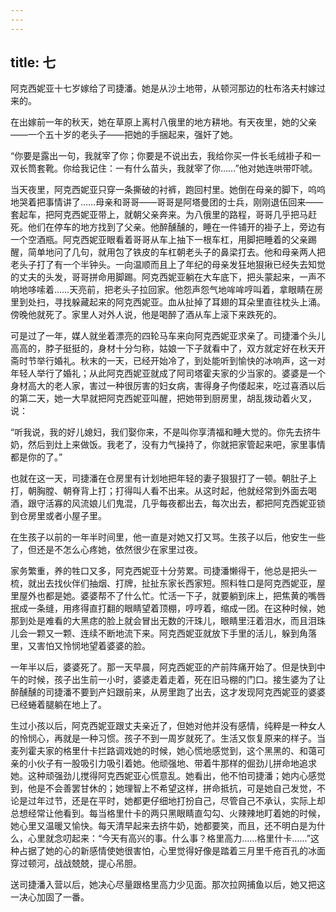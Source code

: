 ```yaml
---
---
---
```

title: 七
---




阿克西妮亚十七岁嫁给了司捷潘。她是从沙土地带，从顿河那边的杜布洛夫村嫁过来的。

在出嫁前一年的秋天，她在草原上离村八俄里的地方耕地。有天夜里，她的父亲——一个五十岁的老头子——把她的手捆起来，强奸了她。

“你要是露出一句，我就宰了你；你要是不说出去，我给你买一件长毛绒褂子和一双长筒套靴。你给我记住：一有什么苗头，我就宰了你……”他对她连哄带吓唬。

当天夜里，阿克西妮亚只穿一条撕破的衬裤，跑回村里。她倒在母亲的脚下，呜呜地哭着把事情讲了……母亲和哥哥——哥哥是阿塔曼团的士兵，刚刚退伍回来——套起车，把阿克西妮亚带上，就朝父亲奔来。为八俄里的路程，哥哥几乎把马赶死。他们在停车的地方找到了父亲。他醉醺醺的，睡在一件铺开的褂子上，旁边有一个空酒瓶。阿克西妮亚眼看着哥哥从车上抽下一根车杠，用脚把睡着的父亲踢醒，简单地问了几句，就用包了铁皮的车杠朝老头子的鼻梁打去。他和母亲两人把老头子打了有一个半钟头。一向温顺而且上了年纪的母亲发狂地狠揪已经失去知觉的丈夫的头发，哥哥拼命用脚踢。阿克西妮亚躺在大车底下，把头蒙起来，一声不响地哆嗦着……天亮前，把老头子拉回家。他怨声怨气地哞哞哼叫着，拿眼睛在房里到处扫，寻找躲藏起来的阿克西妮亚。血从扯掉了耳翅的耳朵里直往枕头上涌。傍晚他就死了。家里人对外人说，他是喝醉了酒从车上滚下来跌死的。

可是过了一年，媒人就坐着漂亮的四轮马车来向阿克西妮亚求亲了。司捷潘个头儿高高的，脖子挺挺的，身材十分匀称，姑娘一下子就看中了，双方就定好在秋天开斋时节举行婚礼。秋末的一天，已经开始冷了，到处能听到愉快的冰响声，这一对年轻人举行了婚礼；从此阿克西妮亚就成了阿司塔霍夫家的少当家的。婆婆是一个身材高大的老人家，害过一种很厉害的妇女病，害得身子佝偻起来，吃过喜酒以后的第二天，她一大早就把阿克西妮亚叫醒，把她带到厨房里，胡乱拨动着火叉，说：

“听我说，我的好儿媳妇，我们娶你来，不是叫你享清福和睡大觉的。你先去挤牛奶，然后到灶上来做饭。我老了，没有力气操持了，你就把家管起来吧，家里事情都是你的了。”

也就在这一天，司捷潘在仓房里有计划地把年轻的妻子狠狠打了一顿。朝肚子上打，朝胸膛、朝脊背上打；打得叫人看不出来。从这时起，他就经常到外面去喝酒，跟守活寡的风流娘儿们鬼混，几乎每夜都出去，每次出去，都把阿克西妮亚锁到仓房里或者小屋子里。

在生孩子以前的一年半时间里，他一直是对她又打又骂。生孩子以后，他安生一些了，但还是不怎么心疼她，依然很少在家里过夜。

家务繁重，养的牲口又多，阿克西妮亚十分劳累。司捷潘懒得干，他总是把头一梳，就出去找伙伴们抽烟、打牌，扯扯东家长西家短。照料牲口是阿克西妮亚，屋里屋外也都是她。婆婆帮不了什么忙。忙活一下子，就要躺到床上，把焦黄的嘴唇抿成一条缝，用疼得直打翻的眼睛望着顶棚，哼哼着，缩成一团。在这种时候，她那到处是难看的大黑痣的脸上就会冒出无数的汗珠儿，眼睛里汪着泪水，而且泪珠儿会一颗又一颗、连续不断地流下来。阿克西妮亚就放下手里的活儿，躲到角落里，又害怕又怜悯地望着婆婆的脸。

一年半以后，婆婆死了。那一天早晨，阿克西妮亚的产前阵痛开始了。但是快到中午的时候，孩子出生前一小时，婆婆走着走着，死在旧马棚的门口。接生婆为了让醉醺醺的司捷潘不要到产妇跟前来，从房里跑了出去，这才发现阿克西妮亚的婆婆已经蜷着腿躺在地上了。

生过小孩以后，阿克西妮亚跟丈夫亲近了，但她对他并没有感情，纯粹是一种女人的怜悯心，再就是一种习惯。孩子不到一周岁就死了。生活又恢复原来的样子。当麦列霍夫家的格里什卡拦路调戏她的时候，她心慌地感觉到，这个黑黑的、和蔼可亲的小伙子有一股吸引力吸引着她。他顽强地、带着牛那样的倔劲儿拼命地追求她。这种顽强劲儿搅得阿克西妮亚心慌意乱。她看出，他不怕司捷潘；她内心感觉到，他是不会善罢甘休的；她理智上不希望这样，拼命抵抗，可是她自己发觉，不论是过年过节，还是在平时，她都更仔细地打扮自己，尽管自己不承认，实际上却总想经常让他看到。每当格里什卡的两只黑眼睛直勾勾、火辣辣地盯着她的时候，她心里又温暖又愉快。每天清早起来去挤牛奶，她都要笑，而且，还不明白是为什么，心里就念叨起来：“今天有高兴的事。什么事？格里高力……格里什卡……”这种占据了她的心的新感情使她很害怕，心里觉得好像是踏着三月里千疮百孔的冰面穿过顿河，战战兢兢，提心吊胆。

送司捷潘入营以后，她决心尽量跟格里高力少见面。那次拉网捕鱼以后，她又把这一决心加固了一番。